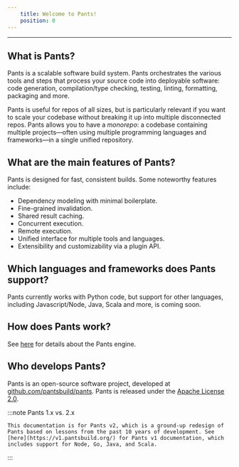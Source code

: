 ```yaml
---
    title: Welcome to Pants!
    position: 0
---
```


---

## What is Pants?

Pants is a scalable software build system. Pants orchestrates the various tools and steps that process your source code into deployable software: code generation, compilation/type checking, testing, linting, formatting, packaging and more.

Pants is useful for repos of all sizes, but is particularly relevant if you want to scale your codebase without breaking it up into multiple disconnected repos. Pants allows you to have a _monorepo_: a codebase containing multiple projects—often using multiple programming languages and frameworks—in a single unified repository.

## What are the main features of Pants?

Pants is designed for fast, consistent builds. Some noteworthy features include:

- Dependency modeling with minimal boilerplate.
- Fine-grained invalidation.
- Shared result caching.
- Concurrent execution.
- Remote execution.
- Unified interface for multiple tools and languages.
- Extensibility and customizability via a plugin API.

## Which languages and frameworks does Pants support?

Pants currently works with Python code, but support for other languages, including Javascript/Node, Java, Scala and more, is coming soon.

## How does Pants work?

See [here](./how-does-pants-work.mdx) for details about the Pants engine.

## Who develops Pants?

Pants is an open-source software project, developed at [github.com/pantsbuild/pants](https://github.com/pantsbuild/pants). Pants is released under the [Apache License 2.0](https://github.com/pantsbuild/pants/blob/master/LICENSE).

:::note Pants 1.x vs. 2.x

    This documentation is for Pants v2, which is a ground-up redesign of Pants based on lessons from the past 10 years of development. See [here](https://v1.pantsbuild.org/) for Pants v1 documentation, which includes support for Node, Go, Java, and Scala.

:::


